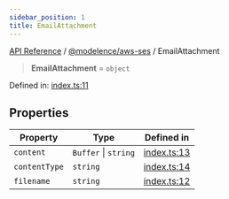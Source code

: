 ```yaml
---
sidebar_position: 1
title: EmailAttachment
---
```


[API Reference](/api-reference/@modelence/aws-ses/type-aliases/../../../index) / [@modelence/aws-ses](/api-reference/@modelence/aws-ses/type-aliases/../index) / EmailAttachment

> **EmailAttachment** = `object`

Defined in: [index.ts:11](https://github.com/modelence/modelence/blob/d88bece3974cd51974bddcc5c31e2d2934236ebd/packages/aws-ses/src/index.ts#L11)

## Properties

| Property | Type | Defined in |
| ------ | ------ | ------ |
| <a id="content"></a> `content` | `Buffer` \| `string` | [index.ts:13](https://github.com/modelence/modelence/blob/d88bece3974cd51974bddcc5c31e2d2934236ebd/packages/aws-ses/src/index.ts#L13) |
| <a id="contenttype"></a> `contentType` | `string` | [index.ts:14](https://github.com/modelence/modelence/blob/d88bece3974cd51974bddcc5c31e2d2934236ebd/packages/aws-ses/src/index.ts#L14) |
| <a id="filename"></a> `filename` | `string` | [index.ts:12](https://github.com/modelence/modelence/blob/d88bece3974cd51974bddcc5c31e2d2934236ebd/packages/aws-ses/src/index.ts#L12) |
